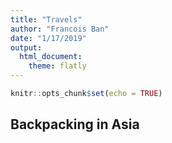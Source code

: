 ```yaml
---
title: "Travels"
author: "Francois Ban"
date: "1/17/2019"
output: 
  html_document:
    theme: flatly
---
```


```r
knitr::opts_chunk$set(echo = TRUE)
```

## Backpacking in Asia

